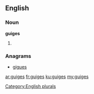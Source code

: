 ==English==

===Noun===
'''guiges'''

# {{plural of|[[guige]]}}

===Anagrams===
* [[gigues#English|gigues]]

[[Category:English plurals]]

[[ar:guiges]]
[[fr:guiges]]
[[ku:guiges]]
[[my:guiges]]
